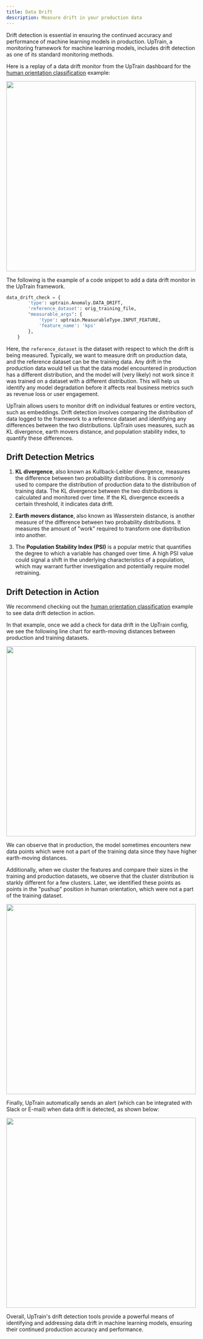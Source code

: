 ```yaml
---
title: Data Drift
description: Measure drift in your production data
---
```


Drift detection is essential in ensuring the continued accuracy and performance of machine learning models in production. UpTrain, a monitoring framework for machine learning models, includes drift detection as one of its standard monitoring methods.

Here is a replay of a data drift monitor from the UpTrain dashboard for the [human orientation classification](https://github.com/uptrain-ai/uptrain/blob/main/examples/human_orientation_classification/run.ipynb) example:


<Frame caption="Data Drift monitor in the UpTrain dashboard">
  <img width="500" src="https://uptrain-demo.s3.us-west-1.amazonaws.com/human_orientation_classification/1_data_drift_and_edge_cases.gif"/>
</Frame>

The following is the example of a code snippet to add a data drift monitor in the UpTrain framework.

```python
data_drift_check = {
        'type': uptrain.Anomaly.DATA_DRIFT,
        'reference_dataset': orig_training_file,
        "measurable_args": {
            'type': uptrain.MeasurableType.INPUT_FEATURE,
            'feature_name': 'kps'  
        },
    }
```

Here, the `reference_dataset` is the dataset with respect to which the drift is being measured. Typically, we want to measure drift on production data, and the reference dataset can be the training data. Any drift in the production data would tell us that the data model encountered in production has a different distribution, and the model will (very likely) not work since it was trained on a dataset with a different distribution. This will help us identify any model degradation before it affects real business metrics such as revenue loss or user engagement.

UpTrain allows users to monitor drift on individual features or entire vectors, such as embeddings. Drift detection involves comparing the distribution of data logged to the framework to a reference dataset and identifying any differences between the two distributions. UpTrain uses measures, such as KL divergence, earth movers distance, and population stability index, to quantify these differences.

## Drift Detection Metrics

1. **KL divergence**, also known as Kullback-Leibler divergence, measures the difference between two probability distributions. It is commonly used to compare the distribution of production data to the distribution of training data. The KL divergence between the two distributions is calculated and monitored over time. If the KL divergence exceeds a certain threshold, it indicates data drift.

2. **Earth movers distance**, also known as Wasserstein distance, is another measure of the difference between two probability distributions. It measures the amount of "work" required to transform one distribution into another. 

3. The **Population Stability Index (PSI)** is a popular metric that quantifies the degree to which a variable has changed over time. A high PSI value could signal a shift in the underlying characteristics of a population, which may warrant further investigation and potentially require model retraining.

## Drift Detection in Action

We recommend checking out the [human orientation classification](https://github.com/uptrain-ai/uptrain/blob/main/examples/human_orientation_classification/run.ipynb) example to see data drift detection in action. 

In that example, once we add a check for data drift in the UpTrain config, we see the following line chart for earth-moving distances between production and training datasets.

<Frame caption="Earth moving distance vs number of predictions">
  <img width="500" src="/images/earth-moving-distance.png"/>
</Frame>

We can observe that in production, the model sometimes encounters new data points which were not a part of the training data since they have higher earth-moving distances.

Additionally, when we cluster the features and compare their sizes in the training and production datasets, we observe that the cluster distribution is starkly different for a few clusters. Later, we identified these points as points in the "pushup" position in human orientation, which were not a part of the training dataset.


<Frame caption="Distribution of features across reference and production dataset">
  <img width="500" src="/images/feature-distribution.png"/>
</Frame>

Finally, UpTrain automatically sends an alert (which can be integrated with Slack or E-mail) when data drift is detected, as shown below:

<Frame caption="Data Drift alert on UpTrain dashboard">
  <img width="500" src="/images/data-drift-alert.png"/>
</Frame>

Overall, UpTrain's drift detection tools provide a powerful means of identifying and addressing data drift in machine learning models, ensuring their continued production accuracy and performance.
